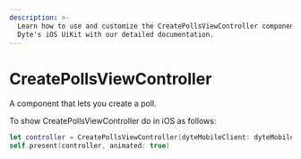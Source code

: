 ```yaml
---
description: >-
  Learn how to use and customize the CreatePollsViewController component in
  Dyte's iOS UiKit with our detailed documentation.
---
```


# CreatePollsViewController

A component that lets you create a poll.

To show CreatePollsViewController do in iOS as follows:

```swift
let controller = CreatePollsViewController(dyteMobileClient: dyteMobileClient)
self.present(controller, animated: true)
```

<head>
  <title>iOS CreatePollsViewController</title>
</head>

